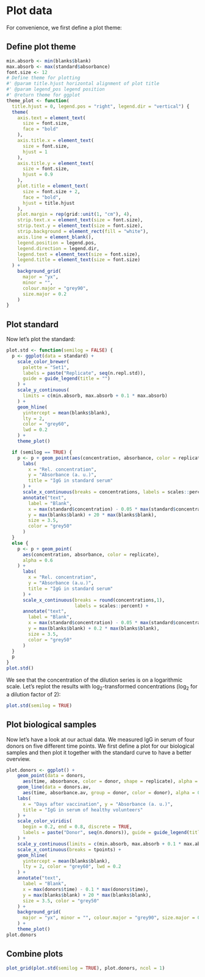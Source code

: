 # Plot data {#plot-data}
For convenience, we first define a plot theme:

## Define plot theme
```r
min.absorb <- min(blanks$blank)
max.absorb <- max(standard$absorbance)
font.size <- 12
# Define theme for plotting
#' @param title.hjust horizontal alignment of plot title
#' @param legend_pos legend position
#' @return theme for ggplot
theme_plot <- function(
  title.hjust = 0, legend.pos = "right", legend.dir = "vertical") {
  theme(
    axis.text = element_text(
      size = font.size,
      face = "bold"
    ),
    axis.title.x = element_text(
      size = font.size,
      hjust = 1
    ),
    axis.title.y = element_text(
      size = font.size,
      hjust = 0.9
    ),
    plot.title = element_text(
      size = font.size + 2,
      face = "bold",
      hjust = title.hjust
    ),
    plot.margin = rep(grid::unit(1, "cm"), 4),
    strip.text.x = element_text(size = font.size),
    strip.text.y = element_text(size = font.size),
    strip.background = element_rect(fill = "white"),
    axis.line = element_blank(),
    legend.position = legend.pos,
    legend.direction = legend.dir,
    legend.text = element_text(size = font.size),
    legend.title = element_text(size = font.size)
  ) +
    background_grid(
      major = "yx",
      minor = "",
      colour.major = "grey90",
      size.major = 0.2
    )
}
```

## Plot standard
Now let's plot the standard:
```r
plot.std <- function(semilog = FALSE) {
  p <- ggplot(data = standard) +
    scale_color_brewer(
      palette = "Set1",
      labels = paste("Replicate", seq(n.repl.std)),
      guide = guide_legend(title = "")
    ) +
    scale_y_continuous(
      limits = c(min.absorb, max.absorb + 0.1 * max.absorb)
    ) +
    geom_hline(
      yintercept = mean(blanks$blank),
      lty = 2,
      color = "grey60",
      lwd = 0.2
    ) +
    theme_plot()

  if (semilog == TRUE) {
    p <- p + geom_point(aes(concentration, absorbance, color = replicate), alpha = 0.6) +
      labs(
        x = "Rel. concentration",
        y = "Absorbance (a. u.)",
        title = "IgG in standard serum"
      ) +
      scale_x_continuous(breaks = concentrations, labels = scales::percent, trans = "log2") +
      annotate("text",
        label = "Blank",
        x = max(standard$concentration) - 0.05 * max(standard$concentration),
        y = max(blanks$blank) + 20 * max(blanks$blank),
        size = 3.5,
        color = "grey50"
      )
  }
  else {
    p <- p + geom_point(
      aes(concentration, absorbance, color = replicate),
      alpha = 0.6
    ) +
      labs(
        x = "Rel. concentration",
        y = "Absorbance (a.u.)",
        title = "IgG in standard serum"
      ) +
      scale_x_continuous(breaks = round(concentrations,1),
                         labels = scales::percent) +
      annotate("text",
        label = "Blank",
        x = max(standard$concentration) - 0.05 * max(standard$concentration),
        y = max(blanks$blank) + 0.2 * max(blanks$blank),
        size = 3.5,
        color = "grey50"
      )
  }
  p
}
plot.std()
```

We see that the concentration of the dilution series is on a logarithmic scale. Let's replot the results with $\log_2$-transformed concentrations ($\log_2$ for a dilution factor of 2):
```r
plot.std(semilog = TRUE)
```

## Plot biological samples
Now let's have a look at our actual data. We measured IgG in serum of four donors on five different time points. We first define a plot for our biological samples and then plot it together with the standard curve to have a better overview.
```r
plot.donors <- ggplot() +
    geom_point(data = donors, 
      aes(time, absorbance, color = donor, shape = replicate), alpha = 0.7) +
    geom_line(data = donors.av, 
      aes(time, absorbance.av, group = donor, color = donor), alpha = 0.6, lwd = 0.5) +
    labs(
      x = "Days after vaccination", y = "Absorbance (a. u.)",
      title = "IgG in serum of healthy volunteers"
    ) +
    scale_color_viridis(
      begin = 0.2, end = 0.8, discrete = TRUE,
      labels = paste("Donor", seq(n.donors)), guide = guide_legend(title = "")
    ) +
    scale_y_continuous(limits = c(min.absorb, max.absorb + 0.1 * max.absorb)) +
    scale_x_continuous(breaks = tpoints) +
    geom_hline(
      yintercept = mean(blanks$blank),
      lty = 2, color = "grey60", lwd = 0.2
    ) +
    annotate("text",
      label = "Blank",
      x = max(donors$time) - 0.1 * max(donors$time),
      y = max(blanks$blank) + 20 * max(blanks$blank),
      size = 3.5, color = "grey50"
    ) +
    background_grid(
      major = "yx", minor = "", colour.major = "grey90", size.major = 0.2
    ) +
    theme_plot()
plot.donors
```

## Combine plots
```r
plot_grid(plot.std(semilog = TRUE), plot.donors, ncol = 1)
```